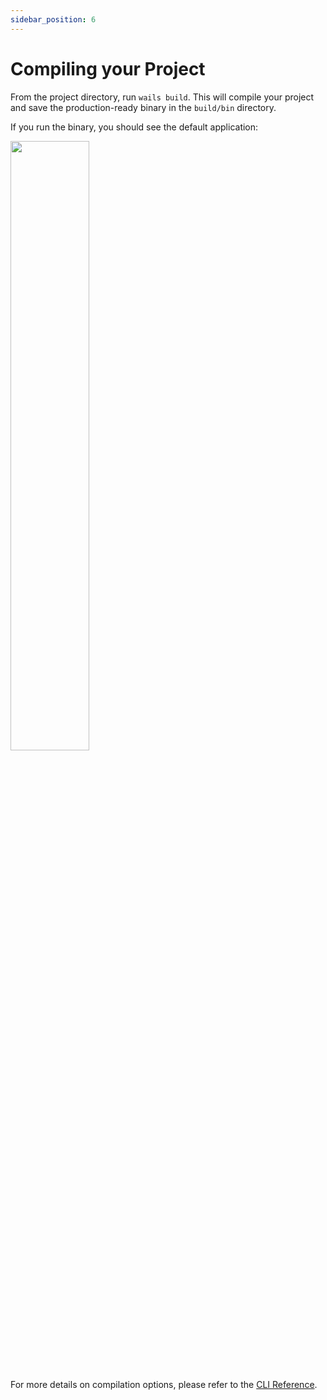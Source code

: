 ```yaml
---
sidebar_position: 6
---
```


# Compiling your Project

From the project directory, run `wails build`. This will compile your project and save the production-ready binary in the `build/bin` directory.

If you run the binary, you should see the default application:

<div class="text--center">
  <img
    src={require("@site/static/img/defaultproject.png").default}
    width="50%"
    class="screenshot"
  />
</div>

<br />

For more details on compilation options, please refer to the [CLI Reference](../reference/cli.mdx#build).
